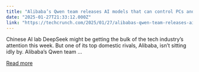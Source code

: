 ```yaml
---
title: "Alibaba’s Qwen team releases AI models that can control PCs and phones"
date: "2025-01-27T21:33:12.000Z"
link: "https://techcrunch.com/2025/01/27/alibabas-qwen-team-releases-ai-models-that-can-control-pcs-and-phones/"
---
```


Chinese AI lab DeepSeek might be getting the bulk of the tech industry&#8217;s attention this week. But one of its top domestic rivals, Alibaba, isn&#8217;t sitting idly by. Alibaba&#8217;s Qwen team ...

[Read more](https://techcrunch.com/2025/01/27/alibabas-qwen-team-releases-ai-models-that-can-control-pcs-and-phones/)
